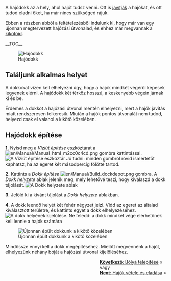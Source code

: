 {{hu/Manual/Tutorial/Oktatás}}
A hajódokk az a hely, ahol hajót tudsz venni. Ott is [[hu/Manual/Járművek javítása|javítják]] a hajókat, és ott tudod eladni őket, ha már nincs szükséged rájuk.

Ebben a részben abból a feltételezésből indulunk ki, hogy már van egy újonnan megtervezett hajózási útvonalad, és ehhez már megvannak a [[hu/Manual/Kikötő építése|kikötőid]].

__TOC__

[[File:en/Manual/Shipdepot-construction-1.png|frame|left|Hajódokk]]
==Találjunk alkalmas helyet==
A dokkokat vízen kell elhelyezni úgy, hogy a hajók mindkét végéről képesek legyenek elérni. A hajódokk két térköz hosszú, a keskenyebb végein járnak ki és be. 

Érdemes a dokkot a hajózási útvonal mentén elhelyezni, mert a hajók javítás miatt rendszeresen felkeresik. Miután a hajók pontos útvonalát nem tudod, helyezd csak el valahol a kikötő közelében.


==Hajódokk építése==

'''1.''' Nyisd meg a ''Víziút építése'' eszköztárat a [[File:en/Manual/Manual html m2cc0c4cd.png]] gombra kattintással.
[[File:en/Manual/Dock toolbar.png|frame|none|A ''Víziút építése'' eszköztár]]
Jó tudni: minden gombról rövid ismertetőt kaphatsz, ha az egeret két másodpercig fölötte tartod.

'''2.''' Kattints a ''Dokk építése'' [[File:en/Manual/Build dockdepot.png]] gombra. A ''Dokk helyzete'' ablak jelenik meg, mely lehetővé teszi, hogy kiválaszd a dokk tájolását.
[[File:en/Manual/Ship-depot-orientation.png|frame|none|A ''Dokk helyzete'' ablak]]

'''3.''' Jelöld ki a kívánt tájolást a ''Dokk helyzete'' ablakban.

'''4.''' A dokk leendő helyét két fehér négyzet jelzi. Vidd az egeret az általad kiválasztott területre, és kattints egyet a dokk elhelyezéséhez. 
[[File:en/Manual/Shipdepot-construction-3.png|frame|none|A dokk helyének kijelölése. Ne feledd: a dokk mindkét vége elérhetőnek kell lennie a hajók számára]]

[[File:en/Manual/Shipdepot-construction-4.png|frame|right|Újonnan épült dokkunk a kikötő közelében]]

Mindössze ennyi kell a dokk megépítéséhez. Mielőtt megvennénk a hajót, elhelyezünk néhány bóját a hajózási útvonal kijelöléséhez.

<span style="float: right">[[hu/Manual/Bója telepítése|'''Következő''': Bólya telepítése]] &raquo;
<br />
vagy
<br />
[[hu/Manual/Hajók vétele és eladása|'''Next''': Hajók vétele és eladása]] &raquo;</span>